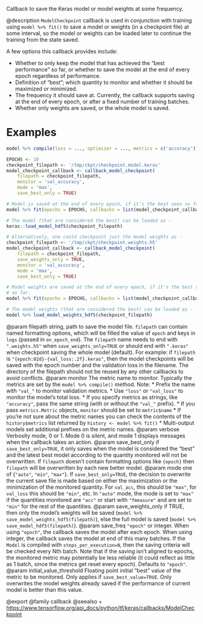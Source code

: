 Callback to save the Keras model or model weights at some frequency.

@description
`ModelCheckpoint` callback is used in conjunction with training using
`model %>% fit()` to save a model or weights (in a checkpoint file) at some
interval, so the model or weights can be loaded later to continue the
training from the state saved.

A few options this callback provides include:

- Whether to only keep the model that has achieved the "best performance" so
  far, or whether to save the model at the end of every epoch regardless of
  performance.
- Definition of "best"; which quantity to monitor and whether it should be
  maximized or minimized.
- The frequency it should save at. Currently, the callback supports saving
  at the end of every epoch, or after a fixed number of training batches.
- Whether only weights are saved, or the whole model is saved.

# Examples
```r
model %>% compile(loss = ..., optimizer = ..., metrics = c('accuracy'))

EPOCHS <- 10
checkpoint_filepath <- '/tmp/ckpt/checkpoint.model.keras'
model_checkpoint_callback <- callback_model_checkpoint(
    filepath = checkpoint_filepath,
    monitor = 'val_accuracy',
    mode = 'max',
    save_best_only = TRUE)

# Model is saved at the end of every epoch, if it's the best seen so far.
model %>% fit(epochs = EPOCHS, callbacks = list(model_checkpoint_callback))

# The model (that are considered the best) can be loaded as -
keras::load_model_hdf5(checkpoint_filepath)

# Alternatively, one could checkpoint just the model weights as -
checkpoint_filepath <- '/tmp/ckpt/checkpoint.weights.h5'
model_checkpoint_callback <- callback_model_checkpoint(
    filepath = checkpoint_filepath,
    save_weights_only = TRUE,
    monitor = 'val_accuracy',
    mode = 'max',
    save_best_only = TRUE)

# Model weights are saved at the end of every epoch, if it's the best seen
# so far.
model %>% fit(epochs = EPOCHS, callbacks = list(model_checkpoint_callback))

# The model weights (that are considered the best) can be loaded as -
model %>% load_model_weights_hdf5(checkpoint_filepath)
```

@param filepath string, path to save the model file.
    `filepath` can contain named formatting options,
    which will be filled the value of `epoch` and keys in `logs`
    (passed in `on_epoch_end`).
    The `filepath` name needs to end with `".weights.h5"` when
    `save_weights_only=TRUE` or should end with `".keras"` when
    checkpoint saving the whole model (default).
    For example:
    if `filepath` is `"{epoch:02d}-{val_loss:.2f}.keras"`, then the
    model checkpoints will be saved with the epoch number and the
    validation loss in the filename. The directory of the filepath
    should not be reused by any other callbacks to avoid conflicts.
@param monitor The metric name to monitor. Typically the metrics are set by
    the `model %>% compile()` method. Note:
    * Prefix the name with `"val_"` to monitor validation metrics.
    * Use `"loss"` or `"val_loss"` to monitor the model's total loss.
    * If you specify metrics as strings, like `"accuracy"`, pass the
        same string (with or without the `"val_"` prefix).
    * If you pass `metrics.Metric` objects, `monitor` should be set to
        `metric$name`
    * If you're not sure about the metric names you can check the
        contents of the `history$metrics` list returned by
        `history <- model %>% fit()`
    * Multi-output models set additional prefixes on the metric names.
@param verbose Verbosity mode, 0 or 1. Mode 0 is silent, and mode 1
    displays messages when the callback takes an action.
@param save_best_only if `save_best_only=TRUE`, it only saves when the model
    is considered the "best" and the latest best model according to the
    quantity monitored will not be overwritten. If `filepath` doesn't
    contain formatting options like `{epoch}` then `filepath` will be
    overwritten by each new better model.
@param mode one of {`"auto"`, `"min"`, `"max"`}. If `save_best_only=TRUE`, the
    decision to overwrite the current save file is made based on either
    the maximization or the minimization of the monitored quantity.
    For `val_acc`, this should be `"max"`, for `val_loss` this should be
    `"min"`, etc. In `"auto"` mode, the mode is set to `"max"` if the
    quantities monitored are `"acc"` or start with `"fmeasure"` and are
    set to `"min"` for the rest of the quantities.
@param save_weights_only if TRUE, then only the model's weights will be saved
    (`model %>% save_model_weights_hdf5(filepath)`), else the full model is saved
    (`model %>% save_model_hdf5(filepath)`).
@param save_freq `"epoch"` or integer. When using `"epoch"`, the callback
    saves the model after each epoch. When using integer, the callback
    saves the model at end of this many batches. If the `Model` is
    compiled with `steps_per_execution=N`, then the saving criteria will
    be checked every Nth batch. Note that if the saving isn't aligned to
    epochs, the monitored metric may potentially be less reliable (it
    could reflect as little as 1 batch, since the metrics get reset
    every epoch). Defaults to `"epoch"`.
@param initial_value_threshold Floating point initial "best" value of the
    metric to be monitored. Only applies if `save_best_value=TRUE`. Only
    overwrites the model weights already saved if the performance of
    current model is better than this value.

@export
@family callback
@seealso
+ <https://www.tensorflow.org/api_docs/python/tf/keras/callbacks/ModelCheckpoint>
